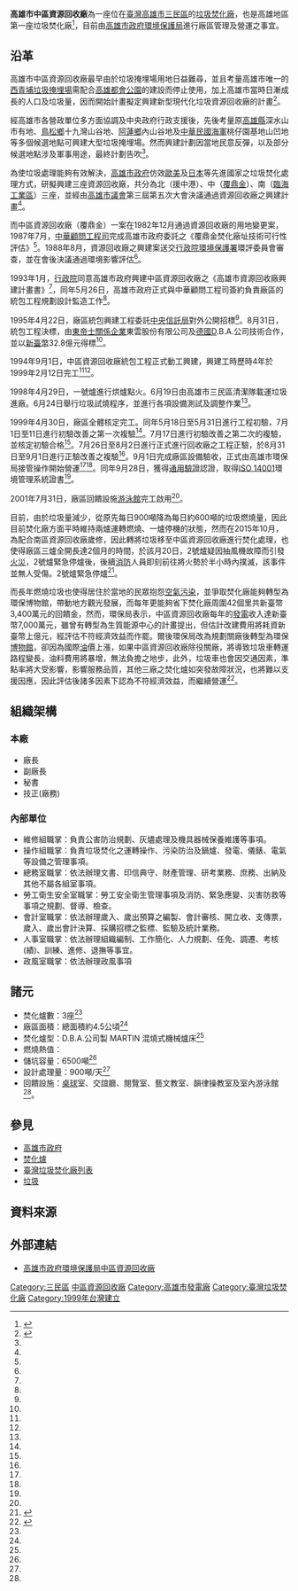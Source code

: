 {{Infobox 臺灣垃圾焚化廠
| name               = 高雄市中區資源回收廠
| image              = %E9%AB%98%E9%9B%84%E4%B8%AD%E5%8D%80%E5%9E%83%E5%9C%BE%E7%84%9A%E5%8C%96%E5%BB%A0.png
| official_name      = 高雄市中區資源回收廠
| country            = {{ROC-TW}}
| location           = 高雄市三民區鼎金一巷15號
| status             = 營運中
| construction_began = 1995年9月1日<ref name="環境資源">{{cite web|language=zh-tw|url=http://erdb.epa.gov.tw/DataRepository/Facilities/WasteFact.aspx?REGISTRATIONNO=E5002890&Counties=%E9%AB%98%E9%9B%84%E5%B8%82&Towns=%E9%AB%98%E9%9B%84%E5%B8%82%E4%B8%89%E6%B0%91%E5%8D%80%E9%BC%8E%E9%87%91%EF%BC%91%E5%B7%B7%EF%BC%91%EF%BC%95%E8%99%9F&hideresearch=1&topic1=%E5%9C%B0&topic2=%E6%B1%A1%E6%9F%93%E9%98%B2%E6%B2%BB&subject=%E5%BB%A2%E6%A3%84%E7%89%A9%E8%99%95%E7%90%86|title=垃圾焚化廠明細資料|author=|publisher=環保局幻境資源資料庫|date=|accessdate=2015-12-26|archive-date=2016-03-04|archive-url=https://web.archive.org/web/20160304121621/http://erdb.epa.gov.tw/DataRepository/Facilities/WasteFact.aspx?REGISTRATIONNO=E5002890&Counties=%E9%AB%98%E9%9B%84%E5%B8%82&Towns=%E9%AB%98%E9%9B%84%E5%B8%82%E4%B8%89%E6%B0%91%E5%8D%80%E9%BC%8E%E9%87%91%EF%BC%91%E5%B7%B7%EF%BC%91%EF%BC%95%E8%99%9F&hideresearch=1&topic1=%E5%9C%B0&topic2=%E6%B1%A1%E6%9F%93%E9%98%B2%E6%B2%BB&subject=%E5%BB%A2%E6%A3%84%E7%89%A9%E8%99%95%E7%90%86|dead-url=no}}</ref>
| start_use          = 1999年9月1日<ref name="環境資源"/>
| owner              = [[高雄市政府環境保護局|高雄市政府環境保護局]]<ref name="環境資源"/>
| decommissioned     =
| refuse_incineration_plant_number = 3座
| refuse_incineration_plant_type   = {{GER}}D.B.A.公司製MARTIN混燒式機械爐床
| design_capacity                  = 900 噸/天
| unit_number                      = 26.5MW
| dsign_lower_heating_value        = 
| website            = [https://crrp.kcg.gov.tw/ 高雄市中區資源回收廠 官方網站]
| as_of              = 2015-12-26
}}
'''高雄市中區資源回收廠'''為一座位在[[臺灣|臺灣]][[高雄市|高雄市]][[三民區|三民區]]的[[焚化爐|垃圾焚化廠]]，也是高雄地區第一座垃圾焚化廠<ref name="中區官網">{{cite web|language=zh-tw|url=http://crrp.kcg.gov.tw/ab-about.htm|title=建廠沿革|author=|publisher=高雄市中區資源回收廠 官方網站|date=|accessdate=2015-12-26|deadurl=yes|archiveurl=https://web.archive.org/web/20160306112252/http://crrp.kcg.gov.tw/ab-about.htm|archivedate=2016-03-06}}</ref>，目前由[[高雄市政府環境保護局|高雄市政府環境保護局]]進行廠區管理及營運之事宜。

== 沿革 ==
高雄市中區資源回收廠最早由於垃圾掩埋場用地日益難尋，並且考量高雄市唯一的[[西青埔垃圾掩埋場|西青埔垃圾掩埋場]]需配合[[高雄都會公園|高雄都會公園]]的建設而停止使用，加上高雄市當時日漸成長的人口及垃圾量，因而開始計畫擬定興建新型現代化垃圾資源回收廠的計畫<ref name="興建沿革">{{cite web|language=zh-tw|url=http://swims.epa.gov.tw/swims/swims_net/Summary/Summary_WEPE5004_Data.aspx|title=高雄市中區焚化廠建廠摘述|author=|publisher=行政院環境保護署|date=|accessdate=2015-12-26|archive-date=2016-07-27|archive-url=https://web.archive.org/web/20160727095334/http://swims.epa.gov.tw/swims/swims_net/Summary/Summary_WEPE5004_Data.aspx|dead-url=no}}</ref>。

經高雄市各營政單位多方面協調及中央政府行政支援後，先後考量原[[高雄縣|高雄縣]]深水山市有地、[[鳥松鄉|鳥松鄉]]十九灣山谷地、[[阿蓮鄉|阿蓮鄉]]內山谷地及[[中華民國海軍|中華民國海軍]]桃仔園基地山凹地等多個候選地點可興建大型垃圾掩埋場。然而興建計劃因當地民意反彈，以及部分候選地點涉及軍事用途，最終計劃告吹<ref name="興建沿革"/>。

為使垃圾處理能夠有效解決，[[高雄市政府|高雄市政府]]仿效[[歐美|歐美]]及[[日本|日本]]等先進國家之垃圾焚化處理方式，研擬興建三座資源回收廠，共分為北（援中港）、中（[[覆鼎金|覆鼎金]]）、南（[[臨海工業區|臨海工業區]]）三座，並經由[[高雄市議會|高雄市議會]]第三屆第五次大會決議通過資源回收廠之興建計畫<ref name="興建沿革"/>。 

而中區資源回收廠（覆鼎金）一案在1982年12月通過資源回收廠的用地變更案，1987年7月，[[中華顧問工程司|中華顧問工程司]]完成高雄市政府委託之《覆鼎金焚化廠址技術可行性評估》<ref name="興建沿革"/>。1988年8月，資源回收廠之興建案送交[[行政院環境保護署|行政院環境保護署]]環評委員會審查，並在會後決議通過環境影響評估<ref name="中區官網"/>。

1993年1月，[[行政院|行政院]]同意高雄市政府興建中區資源回收廠之《高雄市資源回收廠興建計畫書》<ref name="興建沿革"/>，同年5月26日，高雄市政府正式與中華顧問工程司簽約負責廠區的統包工程規劃設計監造工作<ref name="中區官網"/>。

1995年4月22日，廠區統包興建工程委託[[中央信託局|中央信託局]]對外公開招標<ref name="興建沿革"/>。8月31日，統包工程決標，由[[東帝士關係企業|東帝士關係企業]]東雲股份有限公司及[[德國|德國]]D.B.A.公司技術合作，並以[[新臺幣|新臺幣]]32.8億元得標<ref name="中區官網"/>。

1994年9月1日，中區資源回收廠統包工程正式動工興建，興建工時歷時4年於1999年2月12日完工<ref name="中區官網"/><ref name="環境資源"/>。

1998年4月29日，一號爐進行烘爐點火。6月19日由高雄市三民區清潔隊載運垃圾進廠。6月24日舉行垃圾試燒程序，並進行各項設備測試及調整作業<ref name="中區官網"/>。

1999年4月30日，廠區全體核定完工。同年5月18日至5月31日進行工程初驗，7月1日至11日進行初驗改善之第一次複驗<ref name="興建沿革"/>。7月17日進行初驗改善之第二次的複驗，並核定初驗合格<ref name="興建沿革"/>。7月26日至8月2日進行正式進行回收廠之工程正驗，於8月31日至9月1日進行正驗改善之複驗<ref name="興建沿革"/>。9月1日完成廠區設備驗收，正式由高雄市環保局接管操作開始營運<ref name="中區官網"/><ref name="環境資源"/>。同年9月28日，獲得[[通用驗證|通用驗證]]認證，取得[[ISO_14001|ISO 14001]]環境管理系統證書<ref name="中區官網"/>。

2001年7月31日，廠區回饋設施[[游泳館|游泳館]]完工啟用<ref name="中區官網"/>。

目前，由於垃圾量減少，從原先每日900噸降為每日約600噸的垃圾燃燒量，因此目前焚化廠方面平時維持兩爐運轉燃燒、一爐停機的狀態，然而在2015年10月，為配合南區資源回收廠歲修，因此轉將垃圾移至中區資源回收廠進行焚化處理，也使得廠區三爐全開長達2個月的時間，於該月20日，2號爐疑因抽風機故障而引發[[火災|火災]]，2號爐緊急停爐後，後續[[消防|消防]]人員即刻前往將火勢於半小時內撲滅，該事件並無人受傷。2號爐緊急停爐<ref name="火災">{{cite web|language=zh-tw|url=http://www.chinatimes.com/newspapers/20151021000649-260107|title=中區資源回收廠 起火虛驚|author=林宏聰|publisher=中國時報|date=2015-10-21|accessdate=2015-12-26|archive-date=2015-12-27|archive-url=https://web.archive.org/web/20151227091755/http://www.chinatimes.com/newspapers/20151021000649-260107|dead-url=no}}</ref>。

而長年燃燒垃圾也使得居住於當地的民眾抱怨[[空氣污染|空氣污染]]，並爭取焚化廠能夠轉型為環保博物館，帶動地方觀光發展，而每年更能夠省下焚化廠周圍42個里共新臺幣3,400萬元的回饋金，然而，環保局表示，中區資源回收廠每年的[[發電|發電]]收入達新臺幣7,000萬元，雖曾有轉型為生質能源中心的計畫提出，但估計改建費用將耗資新臺幣上億元，經評估不符經濟效益而作罷。爾後環保局改為規劃關廠後轉型為環保[[博物館|博物館]]，卻因為國際[[油|油]]價上漲，如果中區資源回收廠除役關廠，將導致垃圾車轉運路程變長，油料費用將暴增，無法負擔之地步，此外，垃圾車也會因交通因素，準點率將大受影響，影響服務品質，其他三廠之焚化爐如突發故障狀況，也將難以支援因應，因此評估後諸多因素下認為不符經濟效益，而繼續營運<ref name="轉型">{{cite web|language=zh-tw|url=http://news.ltn.com.tw/news/local/paper/712669|title=〈南部〉高市中區回收廠轉型 環局︰效益不佳|author=陳文嬋|publisher=自由時報|date=2013-09-10|accessdate=2015-12-26|archive-date=2016-03-04|archive-url=https://web.archive.org/web/20160304214522/http://news.ltn.com.tw/news/local/paper/712669|dead-url=no}}</ref>。

==組織架構==
===本廠===
*廠長
*副廠長
*秘書
*技正(廠務) 

===內部單位===
*維修組職掌：負責公害防治規劃、灰燼處理及機具器械保養維護等事項。 　 
*操作組職掌：負責垃圾焚化之運轉操作、污染防治及鍋爐、發電、儀錶、電氣等設備之管理事項。  　 
*總務室職掌：依法辦理文書、印信典守、財產管理、研考業務、庶務、出納及其他不屬各組室事項。 　 
*勞工衛生安全室職掌：勞工安全衛生管理事項及消防、緊急應變、災害防救等事項之規劃、督導、檢查。 　 
*會計室職掌：依法辦理歲入、歲出預算之編製、會計審核、開立收、支傳票，歲入、歲出會計決算、採購招標之監標、監驗及統計業務。  　 
*人事室職掌：依法辦理組織編制、工作簡化、人力規劃、任免、調遷、考核(績)、訓練、進修、退撫等事宜。 　 
*政風室職掌：依法辦理政風事項 
 
== 諸元 ==
* 焚化爐數：3座<ref name="中區官網"/>
* 廠區面積：總面積約4.5公頃<ref name="中區官網"/>
* 焚化爐型：D.B.A.公司製 MARTIN 混燒式機械爐床<ref name="中區官網"/>
* 燃燒熱值：
* 儲坑容量：6500噸<ref name="火災"/>
* 設計處理量：900噸/天<ref name="中區官網"/>
* 回饋設施：[[桌球|桌球]]室、交誼廳、閱覽室、藝文教室、韻律操教室及室內游泳館<ref name="中區官網"/>。

== 參見 ==
* [[高雄市政府|高雄市政府]]
* [[焚化爐|焚化爐]]
* [[臺灣垃圾焚化廠列表|臺灣垃圾焚化廠列表]]
* [[垃圾|垃圾]]

== 資料來源 ==
{{reflist}}

==外部連結==
*[https://crrp.kcg.gov.tw/ 高雄市政府環境保護局中區資源回收廠] {{Wayback|url=https://crrp.kcg.gov.tw/ |date=20180714111259 }}{{zh-tw}}{{en}}

{{高雄市政府所屬機關}}
{{臺灣垃圾焚化廠}}
[[Category:三民區|Category:三民區]]
[[Category:高雄市政府環境保護局|中區資源回收廠]]
[[Category:高雄市發電廠|Category:高雄市發電廠]]
[[Category:臺灣垃圾焚化廠|Category:臺灣垃圾焚化廠]]
[[Category:1999年台灣建立|Category:1999年台灣建立]]